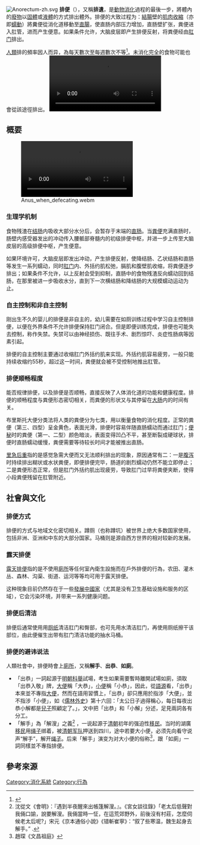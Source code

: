 {{Refimprove|time=2020-07-22}}
{{expand language|en|page=Defecation}}
[[File:Anorectum-zh.svg|thumb]]
'''排便'''（{{lang-en|defecation}}），又稱'''排遺'''，是[[動物|動物]][[消化|消化]]過程的最後一步，將體內的[[廢物|廢物]]以[[固體|固體]]或[[液體|液體]]的方式排出體外。排便的大致过程为：[[結腸|結腸]]壁的[[肌肉|肌肉收縮]]（亦即[[蠕动|蠕動]]）將糞便從消化道移動至[[直腸|直腸]]，使直肠内部压力增加，直肠壁扩张，粪便进入肛管，进而产生便意。如果条件允许，大脑皮层即产生排便反射，将粪便经由[[肛门|肛门]]排出。

[[人類|人類]]排{{le|人類糞便|Human feces|便}}的頻率因人而异，為每天數次至每週數次不等<ref>{{Cite web|title=The Basics of Constipation|url=https://www.webmd.com/digestive-disorders/understanding-constipation-basics|language=en|website=WebMD|access-date=2020-05-26|archive-date=2020-11-28|archive-url=https://web.archive.org/web/20201128135110/https://www.webmd.com/digestive-disorders/understanding-constipation-basics|dead-url=no}}</ref>。未消化完全的食物可能也會從該途徑排出。
[[File:Cattle_Defecating.webm|thumb]]

==概要==
[[File:Anus_when_defecating.webm|thumb]]
=== 生理学机制 ===
{{Main|直肠|肛门}}
食物残渣在[[结肠|结肠]]内吸收大部分水分后，会暂存于末端的[[直肠|直肠]]。当[[糞便|粪便]]充满直肠时，肠壁内感受器发出的冲动传入腰骶部脊髓内的初级排便中枢，并进一步上传至大脑皮层的高级排便中枢，产生便意。

如果环境许可，大脑皮层即发出冲动，产生排便反射，使降结肠、乙状结肠和直肠等发生一系列蠕动，同时[[肛门|肛门]]内、外括约肌松弛，膈肌和腹壁肌收缩，将粪便逐步排出；如果条件不允许，以上反射会受到抑制，直肠中的食物残渣反向蠕动回到结肠，在那里被进一步吸收水分，直到下一次横结肠和降结肠的大规模蠕动运动为止。

=== 自主控制和非自主控制 ===
刚出生不久的婴儿的排便是非自主的，幼儿需要在如厕训练过程中学习自主控制排便，以便在外界条件不允许排便保持肛门闭合。但是即便训练完成，排便也可能失去控制，称作失禁。失禁可以由神经损伤、既往手术、剧烈惊吓、炎症性肠病等因素引起。

排便的自主控制主要通过收缩肛门外括约肌来实现。外括约肌容易疲劳，一般只能持续收缩约55秒，超过这一时间，粪便就会被不受控制地推出肛管。

=== 排便顺畅程度 ===
{{Main|2=便秘|3=里急后重|4=布里斯托大便分類法}}能否规律排便，以及排便是否顺畅，直接反映了人体消化道的功能和健康程度。排便的顺畅程度与粪便形态密切相关，而粪便的形状又与其停留在[[大腸|大肠]]内的时间有关。

布里斯托大便分类法将人类的粪便分为七类，用以衡量食物的消化程度。正常的粪便（第三、四型）呈金黄色，表面光滑，排便时容易伴随直肠蠕动而通过肛门；[[便秘|便秘]]时的粪便（第一、二型）颜色暗淡，表面变得凹凸不平，甚至断裂成硬球状，排便时直肠蠕动缓慢，粪便需要等待较长时间才能被推出直肠。

[[里急后重|里急后重]]指的是感觉急需大便而又无法顺利排出的现象，原因通常有二：一是[[腹泻|腹泻]]时持续排出糊状或水状粪便，即便排便完毕，肠道的剧烈蠕动仍然不能立即停止；二是粪便形态正常，但是肛门外括约肌出现疲劳，导致肛门过早将粪便夹断，使得小段粪便残留在肛管附近。

==社會與文化==

=== 排便方式 ===
{{Main|蹲廁|马桶}}排便的方式与地域文化密切相关。蹲厕（也称蹲坑）被世界上绝大多数国家使用，包括非洲、亚洲和中东的大部分国家。马桶则是源自西方世界的相对较新的发展。

=== 露天排便 ===
{{Main|露天排便}}[[露天排便|露天排便]]指的是不使用[[廁所|廁所]]等任何室內衛生設施而在戶外排便的行為，农田、灌木丛、森林、沟渠、街道、运河等等均可用于露天排便。

这种現象目前仍然存在于一些[[發展中國家|發展中國家]]（尤其是没有卫生基础设施和服务的区域），它会污染环境，并带来一系列健康问题。

=== 排便后清洁 ===
排便后通常使用用[[衛生紙|厕纸]]清洁肛门和臀部，也可先用水清洁肛门，再使用厕纸擦干该部位，由此便催生出带有肛门清洁功能的抽水马桶。

=== 排便的避讳说法 ===
人類社會中，排便時會上[[廁所|廁所]]，又稱'''解手'''、'''出恭'''、'''如廁'''。

* 「出恭」一詞起源于[[明朝|明朝]][[科舉|科舉]]試場，考生如果需要暫時離開試場如廁，須取「出恭入敬」牌，[[大便|大便]]稱「大恭」，[[小便|小便]]稱「小恭」，因此，從[[語源|語源]]看，「出恭」本來並不專指[[大便|大便]]，然而在語用習慣上，「出恭」卻只應用於指涉「大便」，並不指涉「小便」，如《[[儒林外史|儒林外史]]》第十六回：「太公日子過得稱心，每日每夜出恭小解都是[[兒子|兒子]]照顧定了。」，文中把「出恭」和「小解」分述，足見兩詞各有分工。
* 「解手」為「解溲」之義<ref>沈從文《會明》：『遇到半夜醒來出帳篷解溲。』。《宮女談往錄》「老太后低聲對我倆口諭，說要解溲。我倆當時一怔，在這荒郊野外，前後沒有村莊，怎麼伺候老太后呢?」宋元《京本通俗小說》《错斬崔寧》：“叙了些寒温，魏生起身去解手。” .</ref> ，一说起源于[[清朝|清朝]]初年的强迫性[[移民|移民]]。当时的湖廣[[移民|移民]]用[[绳子|绳子]]绑着，被[[清朝|清朝]][[军队|军队]]押送到四川，途中若要大小便，必须先向看守说声“解手”，解开[[绳子|绳子]]。后来「解手」演变为对大小便的俗称<ref>趙琛《文昌祖庭》</ref>，跟「如廁」一詞同樣並不專指排便。

== 參考來源 ==
{{reflist}}
{{廁所}}
[[Category:消化系統|Category:消化系統]]
[[Category:行為|Category:行為]]